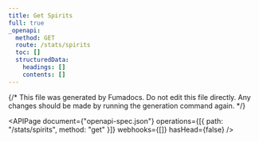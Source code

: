 ---
title: Get Spirits
full: true
_openapi:
  method: GET
  route: /stats/spirits
  toc: []
  structuredData:
    headings: []
    contents: []
---

{/* This file was generated by Fumadocs. Do not edit this file directly. Any changes should be made by running the generation command again. */}

<APIPage document={"openapi-spec.json"} operations={[{ path: "/stats/spirits", method: "get" }]} webhooks={[]} hasHead={false} />
